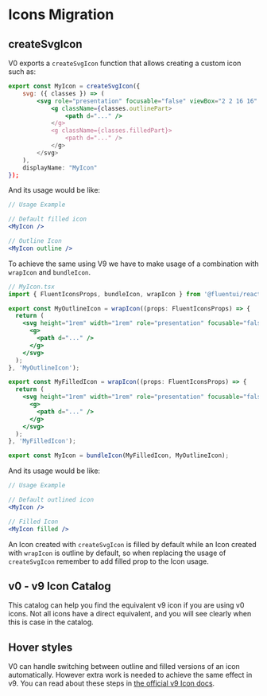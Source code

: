 
<Meta title="Concepts/Migration/from v0/Icons" />

# Icons Migration

## createSvgIcon

V0 exports a `createSvgIcon` function that allows creating a custom icon such as:

```jsx
export const MyIcon = createSvgIcon({
    svg: ({ classes }) => (
        <svg role="presentation" focusable="false" viewBox="2 2 16 16" className={classes.svg}>
            <g className={classes.outlinePart>
                <path d="..." />
            </g>
            <g className={classes.filledPart}>
                <path d="..." />
            </g>
        </svg>
    ),
    displayName: "MyIcon"
});
```

And its usage would be like:

```jsx
// Usage Example

// Default filled icon
<MyIcon />

// Outline Icon
<MyIcon outline />
```

To achieve the same using V9 we have to make usage of a combination with `wrapIcon` and `bundleIcon`.

```jsx
// MyIcon.tsx
import { FluentIconsProps, bundleIcon, wrapIcon } from '@fluentui/react-icons';

export const MyOutlineIcon = wrapIcon((props: FluentIconsProps) => {
  return (
    <svg height="1rem" width="1rem" role="presentation" focusable="false" viewBox="2 2 16 16" {...props}>
      <g>
        <path d="..." />
      </g>
    </svg>
  );
}, 'MyOutlineIcon');

export const MyFilledIcon = wrapIcon((props: FluentIconsProps) => {
  return (
    <svg height="1rem" width="1rem" role="presentation" focusable="false" viewBox="2 2 16 16" {...props}>
      <g>
        <path d="..." />
      </g>
    </svg>
  );
}, 'MyFilledIcon');

export const MyIcon = bundleIcon(MyFilledIcon, MyOutlineIcon);
```

And its usage would be like:

```jsx
// Usage Example

// Default outlined icon
<MyIcon />

// Filled Icon
<MyIcon filled />
```

An Icon created with `createSvgIcon` is filled by default while an Icon created with `wrapIcon` is outline by default, so when replacing the usage of `createSvgIcon` remember to add filled prop to the Icon usage.

## v0 - v9 Icon Catalog

This catalog can help you find the equivalent v9 icon if you are using v0 icons. Not all icons have a direct
equivalent, and you will see clearly when this is case in the catalog.

## Hover styles

V0 can handle switching between outline and filled versions of an icon automatically. However extra work is needed
to achieve the same effect in v9. You can read about these steps in [the official v9 Icon docs](?path=/docs/concepts-developer-icons-icons--page).

<IconCatalog />
